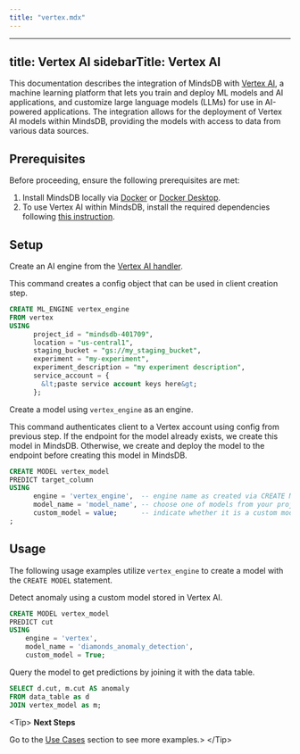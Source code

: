 ```yaml
---
title: "vertex.mdx"
---
```


---
title: Vertex AI
sidebarTitle: Vertex AI
---

This documentation describes the integration of MindsDB with [Vertex AI](https://cloud.google.com/vertex-ai), a machine learning platform that lets you train and deploy ML models and AI applications, and customize large language models (LLMs) for use in AI-powered applications.
The integration allows for the deployment of Vertex AI models within MindsDB, providing the models with access to data from various data sources.

## Prerequisites

Before proceeding, ensure the following prerequisites are met:

1. Install MindsDB locally via [Docker](/setup/self-hosted/docker) or [Docker Desktop](/setup/self-hosted/docker-desktop).
2. To use Vertex AI within MindsDB, install the required dependencies following [this instruction](/setup/self-hosted/docker#install-dependencies).

## Setup

Create an AI engine from the [Vertex AI handler](https://github.com/mindsdb/mindsdb/tree/main/mindsdb/integrations/handlers/vertex_handler).

This command creates a config object that can be used in client creation step.

```sql
CREATE ML_ENGINE vertex_engine
FROM vertex
USING
      project_id = "mindsdb-401709",
      location = "us-central1",
      staging_bucket = "gs://my_staging_bucket",
      experiment = "my-experiment",
      experiment_description = "my experiment description",
      service_account = {
        &lt;paste service account keys here&gt;
      };
```

Create a model using `vertex_engine` as an engine.

This command authenticates client to a Vertex account using config from previous step. If the endpoint for the model already exists, we create this model in MindsDB. Otherwise, we create and deploy the model to the endpoint before creating this model in MindsDB.

```sql
CREATE MODEL vertex_model
PREDICT target_column
USING
      engine = 'vertex_engine',  -- engine name as created via CREATE ML_ENGINE
      model_name = 'model_name', -- choose one of models from your project
      custom_model = value;      -- indicate whether it is a custom model (True) or not (False)
;
```

## Usage

The following usage examples utilize `vertex_engine` to create a model with the `CREATE MODEL` statement.

Detect anomaly using a custom model stored in Vertex AI.

```sql
CREATE MODEL vertex_model
PREDICT cut
USING 
    engine = 'vertex',
    model_name = 'diamonds_anomaly_detection',
    custom_model = True;
```

Query the model to get predictions by joining it with the data table.

```sql
SELECT d.cut, m.cut AS anomaly
FROM data_table as d
JOIN vertex_model as m;
```

&lt;Tip&gt;
**Next Steps**

Go to the [Use Cases](/use-cases/overview) section to see more examples.&gt;
&lt;/Tip&gt;
